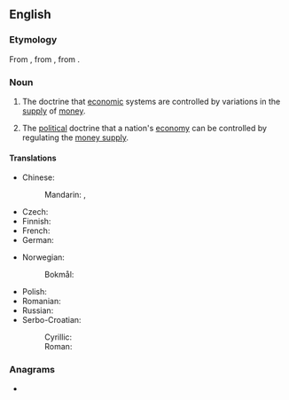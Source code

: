 ==English==
{{wikipedia}}

===Etymology===
From {{af|en|monetary|-ism}}, from {{der|en|la|monētārius}}, from {{m|la|monēta}}.

===Noun===
{{en-noun|~}}

# {{lb|en|economics}} The doctrine that [[economic]] systems are controlled by variations in the [[supply]] of [[money]].
# {{lb|en|economics}} The [[political]] doctrine that a nation's [[economy]] can be controlled by regulating the [[money supply]].

====Translations====
{{trans-top}}
* Chinese:
*: Mandarin: {{t+|cmn|貨幣主義}}, {{t+|cmn|货币主义|tr=huòbìzhǔyì}}
* Czech: {{t|cs|monetarismus|m}}
* Finnish: {{t|fi|monetarismi}}
* French: {{t+|fr|monétarisme|m}}
* German: {{t|de|Monetarismus|m}}
{{trans-mid}}
* Norwegian:
*: Bokmål: {{t|nb|monetarisme|m}}
* Polish: {{t|pl|monetaryzm|m}}
* Romanian: {{t|ro|monetarism|n}}
* Russian: {{t+|ru|монетаризм|m}}
* Serbo-Croatian:
*: Cyrillic: {{t|sh|монетарѝзам|m}}
*: Roman: {{t+|sh|monetarìzam|m}}
{{trans-bottom}}

===Anagrams===
* {{anagrams|en|a=aeimmnorst|marmotines}}